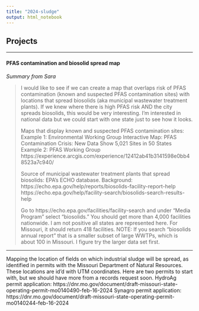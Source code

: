 ```yaml
---
title: "2024-sludge"
output: html_notebook
---
```


## Projects
***

#### PFAS contamination and biosolid spread map
*Summary from Sara*

>
I would like to see if we can create a map that overlaps risk of PFAS contamination (known and suspected PFAS contamination sites) with locations that spread biosolids (aka municipal wastewater treatment plants). If we knew where there is high PFAS risk AND the city spreads biosolids, this would be very interesting. I’m interested in national data but we could start with one state just to see how it looks.
>
> Maps that display known and suspected PFAS contamination sites:
Example 1: Environmental Working Group
Interactive Map: PFAS Contamination Crisis: New Data Show 5,021 Sites in 50 States
Example 2: PFAS Working Group
https://experience.arcgis.com/experience/12412ab41b3141598e0bb48523a7c940/
>
Source of municipal wastewater treatment plants that spread biosolids: EPA’s ECHO database. 
Background: https://echo.epa.gov/help/reports/biosolids-facility-report-help
https://echo.epa.gov/help/facility-search/biosolids-search-results-help
>
Go to https://echo.epa.gov/facilities/facility-search and under “Media Program” select “biosolids.” You should get more than 4,000 facilities nationwide. I am not positive all states are represented here. For Missouri, it should return 418 facilities. 
NOTE: If you search “biosolids annual report” that is a smaller subset of large WWTPs, which is about 100 in Missouri. I figure try the larger data set first.


***



Mapping the location of fields on which industrial sludge will be spread, as identified in permits with the Missouri Department of Natural Resources. These locations are id’d with UTM coordinates. Here are two permits to start with, but we should have more from a records request soon.
HydroAg permit application: https://dnr.mo.gov/document/draft-missouri-state-operating-permit-mo0140490-feb-16-2024
Synagro permit application: https://dnr.mo.gov/document/draft-missouri-state-operating-permit-mo0140244-feb-16-2024 
